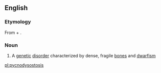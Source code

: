 ==English==

===Etymology===
From {{etyl|grc|en}} {{m|grc|πυκνός||dense}} + {{prefix|dys|gloss1=defective|ostosis|gloss2=condition of the bone|lang=en}}.

===Noun===
{{en-noun|pycnodysostoses}}

# {{lb|en|medicine}} A [[genetic]] [[disorder]] characterized by dense, fragile [[bone]]s and [[dwarfism]]

[[pl:pycnodysostosis]]